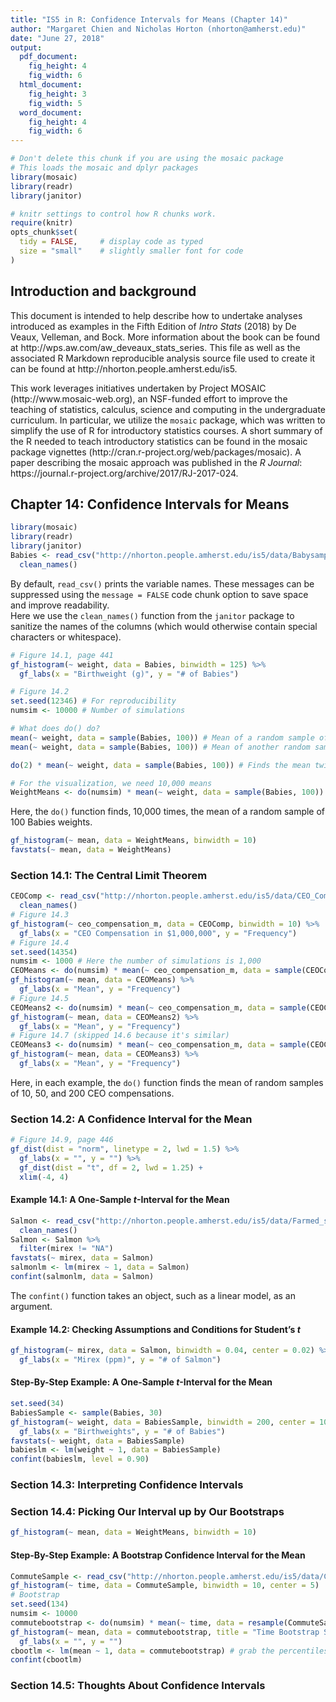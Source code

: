 ```yaml
---
title: "IS5 in R: Confidence Intervals for Means (Chapter 14)"
author: "Margaret Chien and Nicholas Horton (nhorton@amherst.edu)"
date: "June 27, 2018"
output: 
  pdf_document:
    fig_height: 4
    fig_width: 6
  html_document:
    fig_height: 3
    fig_width: 5
  word_document:
    fig_height: 4
    fig_width: 6
---
```



```r
# Don't delete this chunk if you are using the mosaic package
# This loads the mosaic and dplyr packages
library(mosaic)
library(readr)
library(janitor)
```

```r
# knitr settings to control how R chunks work.
require(knitr)
opts_chunk$set(
  tidy = FALSE,     # display code as typed
  size = "small"    # slightly smaller font for code
)
```

## Introduction and background 

This document is intended to help describe how to undertake analyses introduced 
as examples in the Fifth Edition of *Intro Stats* (2018) by De Veaux, Velleman, and Bock.
More information about the book can be found at http://wps.aw.com/aw_deveaux_stats_series.  This
file as well as the associated R Markdown reproducible analysis source file used to create it can be found at http://nhorton.people.amherst.edu/is5.

This work leverages initiatives undertaken by Project MOSAIC (http://www.mosaic-web.org), an NSF-funded effort to improve the teaching of statistics, calculus, science and computing in the undergraduate curriculum. In particular, we utilize the `mosaic` package, which was written to simplify the use of R for introductory statistics courses. A short summary of the R needed to teach introductory statistics can be found in the mosaic package vignettes (http://cran.r-project.org/web/packages/mosaic).  A paper describing the mosaic approach was published in the *R Journal*: https://journal.r-project.org/archive/2017/RJ-2017-024.

## Chapter 14: Confidence Intervals for Means

```r
library(mosaic)
library(readr)
library(janitor)
Babies <- read_csv("http://nhorton.people.amherst.edu/is5/data/Babysamp_98.csv") %>%
  clean_names()
```

By default, `read_csv()` prints the variable names. These messages can be suppressed using the `message = FALSE` code chunk option to save space and improve readability.  
Here we use the `clean_names()` function from the `janitor` package to sanitize the names of the columns (which would otherwise contain special characters or whitespace).   

```r
# Figure 14.1, page 441
gf_histogram(~ weight, data = Babies, binwidth = 125) %>%
  gf_labs(x = "Birthweight (g)", y = "# of Babies")

# Figure 14.2
set.seed(12346) # For reproducibility
numsim <- 10000 # Number of simulations

# What does do() do?
mean(~ weight, data = sample(Babies, 100)) # Mean of a random sample of 100
mean(~ weight, data = sample(Babies, 100)) # Mean of another random sample

do(2) * mean(~ weight, data = sample(Babies, 100)) # Finds the mean twice

# For the visualization, we need 10,000 means
WeightMeans <- do(numsim) * mean(~ weight, data = sample(Babies, 100)) 
```

Here, the `do()` function finds, 10,000 times, the mean of a random sample of 100 Babies weights. 

```r
gf_histogram(~ mean, data = WeightMeans, binwidth = 10)
favstats(~ mean, data = WeightMeans)
```

### Section 14.1: The Central Limit Theorem

```r
CEOComp <- read_csv("http://nhorton.people.amherst.edu/is5/data/CEO_Compensation_2014.csv") %>%
  clean_names()
# Figure 14.3
gf_histogram(~ ceo_compensation_m, data = CEOComp, binwidth = 10) %>%
  gf_labs(x = "CEO Compensation in $1,000,000", y = "Frequency")
# Figure 14.4
set.seed(14354)
numsim <- 1000 # Here the number of simulations is 1,000
CEOMeans <- do(numsim) * mean(~ ceo_compensation_m, data = sample(CEOComp, 10))
gf_histogram(~ mean, data = CEOMeans) %>%
  gf_labs(x = "Mean", y = "Frequency")
# Figure 14.5
CEOMeans2 <- do(numsim) * mean(~ ceo_compensation_m, data = sample(CEOComp, 50))
gf_histogram(~ mean, data = CEOMeans2) %>%
  gf_labs(x = "Mean", y = "Frequency")
# Figure 14.7 (skipped 14.6 because it's similar)
CEOMeans3 <- do(numsim) * mean(~ ceo_compensation_m, data = sample(CEOComp, 200))
gf_histogram(~ mean, data = CEOMeans3) %>%
  gf_labs(x = "Mean", y = "Frequency")
```

Here, in each example, the `do()` function finds the mean of random samples of 10, 50, and 200 CEO compensations.

### Section 14.2: A Confidence Interval for the Mean

```r
# Figure 14.9, page 446
gf_dist(dist = "norm", linetype = 2, lwd = 1.5) %>%
  gf_labs(x = "", y = "") %>%
  gf_dist(dist = "t", df = 2, lwd = 1.25) +
  xlim(-4, 4) 
```

#### Example 14.1: A One-Sample *t*-Interval for the Mean

```r
Salmon <- read_csv("http://nhorton.people.amherst.edu/is5/data/Farmed_salmon.csv") %>%
  clean_names()
Salmon <- Salmon %>%
  filter(mirex != "NA")
favstats(~ mirex, data = Salmon)
salmonlm <- lm(mirex ~ 1, data = Salmon)
confint(salmonlm, data = Salmon)
```

The `confint()` function takes an object, such as a linear model, as an argument.  

#### Example 14.2: Checking Assumptions and Conditions for Student's *t*

```r
gf_histogram(~ mirex, data = Salmon, binwidth = 0.04, center = 0.02) %>%
  gf_labs(x = "Mirex (ppm)", y = "# of Salmon")
```

#### Step-By-Step Example: A One-Sample *t*-Interval for the Mean

```r
set.seed(34)
BabiesSample <- sample(Babies, 30)
gf_histogram(~ weight, data = BabiesSample, binwidth = 200, center = 100) %>%
  gf_labs(x = "Birthweights", y = "# of Babies")
favstats(~ weight, data = BabiesSample)
babieslm <- lm(weight ~ 1, data = BabiesSample)
confint(babieslm, level = 0.90)
```

### Section 14.3: Interpreting Confidence Intervals

### Section 14.4: Picking Our Interval up by Our Bootstraps

```r
gf_histogram(~ mean, data = WeightMeans, binwidth = 10)
```

#### Step-By-Step Example: A Bootstrap Confidence Interval for the Mean

```r
CommuteSample <- read_csv("http://nhorton.people.amherst.edu/is5/data/Commuter_sample.csv")
gf_histogram(~ time, data = CommuteSample, binwidth = 10, center = 5)
# Bootstrap
set.seed(134)
numsim <- 10000
commutebootstrap <- do(numsim) * mean(~ time, data = resample(CommuteSample))
gf_histogram(~ mean, data = commutebootstrap, title = "Time Bootstrap Set Means") %>%
  gf_labs(x = "", y = "")
cbootlm <- lm(mean ~ 1, data = commutebootstrap) # grab the percentiles with qdata
confint(cbootlm)
```

### Section 14.5: Thoughts About Confidence Intervals
